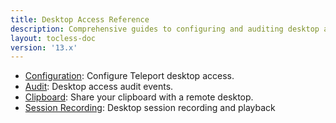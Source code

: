 ```yaml
---
title: Desktop Access Reference
description: Comprehensive guides to configuring and auditing desktop access.
layout: tocless-doc
version: '13.x'
---
```


- [Configuration](/docs/ver/13.x/desktop-access/reference/configuration): Configure Teleport desktop access.
- [Audit](/docs/ver/13.x/desktop-access/reference/audit): Desktop access audit events.
- [Clipboard](/docs/ver/13.x/desktop-access/reference/clipboard): Share your clipboard with a remote desktop.
- [Session Recording](/docs/ver/13.x/desktop-access/reference/sessions): Desktop session recording and playback
